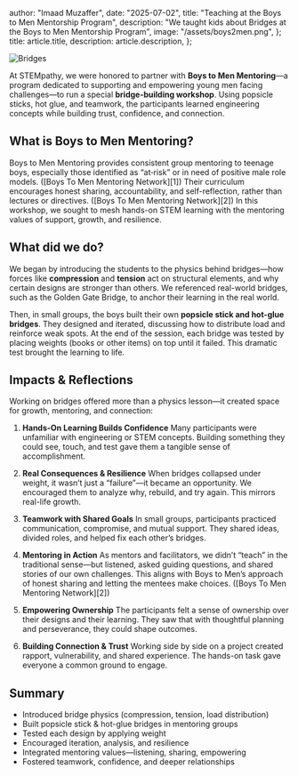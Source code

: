   author: "Imaad Muzaffer",
  date: "2025-07-02",
  title: "Teaching at the Boys to Men Mentorship Program",
  description:
    "We taught kids about Bridges at the Boys to Men Mentorship Program",
  image: "/assets/boys2men.png",
};
  title: article.title,
  description: article.description,
};


![Bridges](/assets/boys2men.png)



At STEMpathy, we were honored to partner with **Boys to Men Mentoring**—a program dedicated to supporting and empowering young men facing challenges—to run a special **bridge-building workshop**. Using popsicle sticks, hot glue, and teamwork, the participants learned engineering concepts while building trust, confidence, and connection.

## What is Boys to Men Mentoring?

Boys to Men Mentoring provides consistent group mentoring to teenage boys, especially those identified as “at‑risk” or in need of positive male role models. ([Boys To Men Mentoring Network][1]) Their curriculum encourages honest sharing, accountability, and self-reflection, rather than lectures or directives. ([Boys To Men Mentoring Network][2]) In this workshop, we sought to mesh hands-on STEM learning with the mentoring values of support, growth, and resilience.

## What did we do?

We began by introducing the students to the physics behind bridges—how forces like **compression** and **tension** act on structural elements, and why certain designs are stronger than others. We referenced real-world bridges, such as the Golden Gate Bridge, to anchor their learning in the real world.

Then, in small groups, the boys built their own **popsicle stick and hot-glue bridges**. They designed and iterated, discussing how to distribute load and reinforce weak spots. At the end of the session, each bridge was tested by placing weights (books or other items) on top until it failed. This dramatic test brought the learning to life.

## Impacts & Reflections

Working on bridges offered more than a physics lesson—it created space for growth, mentoring, and connection:

1. **Hands-On Learning Builds Confidence**
   Many participants were unfamiliar with engineering or STEM concepts. Building something they could see, touch, and test gave them a tangible sense of accomplishment.

2. **Real Consequences & Resilience**
   When bridges collapsed under weight, it wasn’t just a “failure”—it became an opportunity. We encouraged them to analyze why, rebuild, and try again. This mirrors real-life growth.

3. **Teamwork with Shared Goals**
   In small groups, participants practiced communication, compromise, and mutual support. They shared ideas, divided roles, and helped fix each other’s bridges.

4. **Mentoring in Action**
   As mentors and facilitators, we didn’t “teach” in the traditional sense—but listened, asked guiding questions, and shared stories of our own challenges. This aligns with Boys to Men’s approach of honest sharing and letting the mentees make choices. ([Boys To Men Mentoring Network][2])

5. **Empowering Ownership**
   The participants felt a sense of ownership over their designs and their learning. They saw that with thoughtful planning and perseverance, they could shape outcomes.

6. **Building Connection & Trust**
   Working side by side on a project created rapport, vulnerability, and shared experience. The hands-on task gave everyone a common ground to engage.

## Summary

* Introduced bridge physics (compression, tension, load distribution)
* Built popsicle stick & hot-glue bridges in mentoring groups
* Tested each design by applying weight
* Encouraged iteration, analysis, and resilience
* Integrated mentoring values—listening, sharing, empowering
* Fostered teamwork, confidence, and deeper relationships

